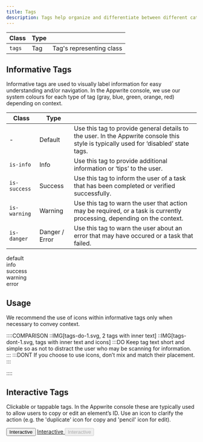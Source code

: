 ```yaml
---
title: Tags
description: Tags help organize and differentiate between different categories of content. In the Appwrite console, tags may be interactive or static (informative).
---
```


| Class            | Type    |                                                 |
| ---------------- | ------- | ----------------------------------------------- |
| `tags`           | Tag     | Tag's representing class                        |


## Informative Tags

Informative tags are used to visually label information for easy understanding and/or navigation. In the Appwrite console, we use our system colours for each type of tag (gray, blue, green, orange, red) depending on context.<br />

| Class        | Type           |                                                                                                                                      |
| ------------ | -------------- | ------------------------------------------------------------------------------------------------------------------------------------ |
| -            | Default        | Use this tag to provide general details to the user. In the Appwrite console this style is typically used for ‘disabled’ state tags. |
| `is-info`    | Info           | Use this tag to provide additional information or ‘tips’ to the user.                                                                |
| `is-success` | Success        | Use this tag to inform the user of a task that has been completed or verified successfully.                                          |
| `is-warning` | Warning        | Use this tag to warn the user that action may be required, or a task is currently processing, depending on the context.              |
| `is-danger`  | Danger / Error | Use this tag to warn the user about an error that may have occured or a task that failed.                                            |

<Preview center>
<div class="tag">
    <span class="icon-info" aria-hidden="true"></span>
    <span class="text">default</span>
</div>
<div class="tag is-info">
    <span class="icon-info" aria-hidden="true"></span>
    <span class="text">info</span>
</div>
<div class="tag is-success">
    <span class="icon-check-circle" aria-hidden="true"></span>
    <span class="text">success</span>
</div>
<div class="tag is-warning">
  <span class="icon-exclamation" aria-hidden="true"></span>
  <span class="text">warning</span>
</div>
<div class="tag is-danger">
  <span class="icon-exclamation-circle" aria-hidden="true"></span>
  <span class="text">error</span>
</div>

</Preview>

## Usage

We recommend the use of icons within informative tags only when necessary to convey context.

::::COMPARISON
::IMG[tags-do-1.svg, 2 tags with inner text]
::IMG[tags-dont-1.svg, tags with inner text and icons]
:::DO
Keep tag text short and simple so as not to distract the user who may be scanning for information.
:::
:::DONT
If you choose to use icons, don’t mix and match their placement.
:::

::::

## Interactive Tags

Clickable or tappable tags. In the Appwrite console these are typically used to allow users to copy or edit an element’s ID. Use an icon to clarify the action (e.g. the 'duplicate' icon for copy and 'pencil' icon for edit).

<Preview center>
  <button class="tag">
    <span class="icon-duplicate" aria-hidden="true"></span>
    <span class="text">Interactive</span>
  </button>
  <a href="#" class="tag is-selected">
    <span class="icon-duplicate" aria-hidden="true"></span>
    <span class="text">Interactive</span>
  </a>
<button class="tag" disabled>
  <span class="icon-duplicate" aria-hidden="true"></span>
  <span class="text">Interactive</span>
</button>

</Preview>
